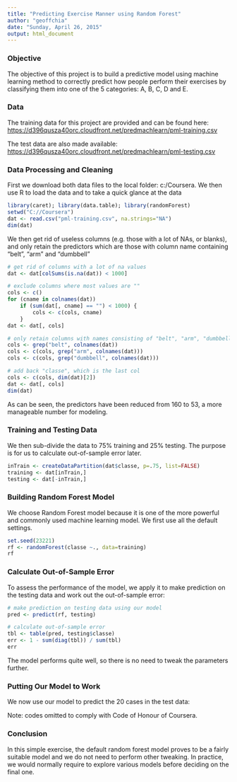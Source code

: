 ```yaml
---
title: "Predicting Exercise Manner using Random Forest"
author: "geoffchia"
date: "Sunday, April 26, 2015"
output: html_document
---
```


### Objective

The objective of this project is to build a predictive model using machine learning method to correctly predict how people perform their exercises by classifying them into one of the 5 categories: A, B, C, D and E.

### Data
The training data for this project are provided and can be found here:
[https://d396qusza40orc.cloudfront.net/predmachlearn/pml-training.csv](https://d396qusza40orc.cloudfront.net/predmachlearn/pml-training.csv)

The test data are also made available:
[https://d396qusza40orc.cloudfront.net/predmachlearn/pml-testing.csv](https://d396qusza40orc.cloudfront.net/predmachlearn/pml-testing.csv)

### Data Processing and Cleaning
First we download both data files to the local folder: c:/Coursera. We then use R to load the data and to take a quick glance at the data

```r
library(caret); library(data.table); library(randomForest)
setwd("C://Coursera")
dat <- read.csv("pml-training.csv", na.strings="NA")
dim(dat)
```

We then get rid of useless columns (e.g. those with a lot of NAs, or blanks), and only retain the predictors which are those with column name containing "belt", "arm" and "dumbbell"

```r

# get rid of columns with a lot of na values
dat <- dat[colSums(is.na(dat)) < 1000]

# exclude columns where most values are ""
cols <- c()
for (cname in colnames(dat))
    if (sum(dat[, cname] == "") < 1000) {
        cols <- c(cols, cname)
    }
dat <- dat[, cols]

# only retain columns with names consisting of "belt", "arm", "dumbbell"
cols <- grep("belt", colnames(dat))
cols <- c(cols, grep("arm", colnames(dat)))
cols <- c(cols, grep("dumbbell", colnames(dat)))

# add back "classe", which is the last col
cols <- c(cols, dim(dat)[2])
dat <- dat[, cols]
dim(dat)
```

As can be seen, the predictors have been reduced from 160 to 53, a more manageable number for modeling.

### Training and Testing Data
We then sub-divide the data to 75% training and 25% testing. The purpose is for us to calculate out-of-sample error later.

```r
inTrain <- createDataPartition(dat$classe, p=.75, list=FALSE)
training <- dat[inTrain,]
testing <- dat[-inTrain,]
```

### Building Random Forest Model
We choose Random Forest model because it is one of the more powerful and commonly used machine learning model. We first use all the default settings. 

```r
set.seed(23221)
rf <- randomForest(classe ~., data=training)
rf
```

### Calculate Out-of-Sample Error
To assess the performance of the model, we apply it to make prediction on the testing data and work out the out-of-sample error:

```r
# make prediction on testing data using our model
pred <- predict(rf, testing)

# calculate out-of-sample error
tbl <- table(pred, testing$classe)
err <- 1 - sum(diag(tbl)) / sum(tbl)
err
```
The model performs quite well, so there is no need to tweak the parameters further.

### Putting Our Model to Work
We now use our model to predict the 20 cases in the test data:

Note: codes omitted to comply with Code of Honour of Coursera.

### Conclusion
In this simple exercise, the default random forest model proves to be a fairly suitable model and we do not need to perform other tweaking. In practice, we would normally require to explore various models before deciding on the final one.